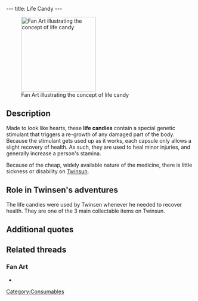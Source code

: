 ---
title: Life Candy
---

[[Image:Tridna.jpg|right|200px|thumb|Fan Art illustrating the concept of life candy]]

{{Quote|
Quote=10 Life points! Cool!|
Character=[[Twinsen]]}}

==Description==
Made to look like hearts, these '''life candies''' contain a special genetic stimulant that triggers a re-growth of any damaged part of the body. Because the stimulant gets used up as it works, each capsule only allows a slight recovery of health. As such, they are used to heal minor injuries, and generally increase a person's stamina.

Because of the cheap, widely available nature of the medicine, there is little sickness or disability on [[Twinsun]].

==Role in Twinsen's adventures==
The life candies were used by Twinsen whenever he needed to recover health. They are one of the 3 main collectable items on Twinsun.

==Additional quotes==
{{Quote|
Quote=Life candy: do you want 10 hearts for 10 Kashes?|
Character=A random vending machine}}

==Related threads==
===Fan Art===
* {{post|id=112171|title=Lba3}}

[[Category:Consumables]]